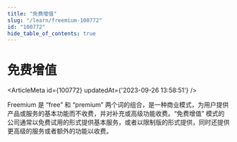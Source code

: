 ```yaml
---
title: "免费增值"
slug: "/learn/freemium-100772"
id: "100772"
hide_table_of_contents: true
---
```



# 免费增值

<ArticleMeta id={100772} updatedAt={'2023-09-26 13:58:51'} />
<div className='border-solid border-b border-t-0 my-4 border-[var(--ifm-color-gray-300)]' />

Freemium 是 “free” 和 “premium” 两个词的组合，是一种商业模式，为用户提供产品或服务的基本功能而不收费，并对补充或高级功能收费。“免费增值” 模式的公司通常以免费试用的形式提供基本服务，或者以限制版的形式提供，同时还提供更高级的服务或者额外的功能以收费。
